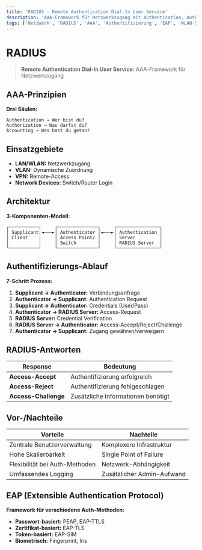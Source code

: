 ```yaml
---
title: 'RADIUS - Remote Authentication Dial-In User Service'
description: 'AAA-Framework für Netzwerkzugang mit Authentication, Authorization und Accounting'
tags: ['Netzwerk', 'RADIUS', 'AAA', 'Authentifizierung', 'EAP', 'WLAN-Sicherheit']
---
```


# RADIUS

> **Remote Authentication Dial-In User Service:** AAA-Framework für Netzwerkzugang

## AAA-Prinzipien

**Drei Säulen:**
```
Authentication → Wer bist du?
Authorization → Was darfst du?
Accounting → Was hast du getan?
```

## Einsatzgebiete

- **LAN/WLAN:** Netzwerkzugang
- **VLAN:** Dynamische Zuordnung
- **VPN:** Remote-Access
- **Network Devices:** Switch/Router Login

## Architektur

**3-Komponenten-Modell:**
```
┌───────────┐     ┌───────────────┐     ┌────────────────┐ 
│ Supplicant│◄───►│ Authenticator │◄───►│ Authentication │
│ Client    │     │ Access Point/ │     │ Server         │
│           │     │ Switch        │     │ RADIUS Server  │ 
└───────────┘     └───────────────┘     └────────────────┘ 
```

## Authentifizierungs-Ablauf

**7-Schritt Prozess:**

1. **Supplicant → Authenticator:** Verbindungsanfrage
2. **Authenticator → Supplicant:** Authentication Request
3. **Supplicant → Authenticator:** Credentials (User/Pass)
4. **Authenticator → RADIUS Server:** Access-Request
5. **RADIUS Server:** Credential Verification
6. **RADIUS Server → Authenticator:** Access-Accept/Reject/Challenge
7. **Authenticator → Supplicant:** Zugang gewähren/verweigern

## RADIUS-Antworten

| Response | Bedeutung |
|----------|-----------|
| **Access-Accept** | Authentifizierung erfolgreich |
| **Access-Reject** | Authentifizierung fehlgeschlagen |
| **Access-Challenge** | Zusätzliche Informationen benötigt |

## Vor-/Nachteile

| Vorteile | Nachteile |
|----------|-----------|
| Zentrale Benutzerverwaltung | Komplexere Infrastruktur |
| Hohe Skalierbarkeit | Single Point of Failure |
| Flexibilität bei Auth-Methoden | Netzwerk-Abhängigkeit |
| Umfassendes Logging | Zusätzlicher Admin-Aufwand |

## EAP (Extensible Authentication Protocol)

**Framework für verschiedene Auth-Methoden:**
- **Passwort-basiert:** PEAP, EAP-TTLS
- **Zertifikat-basiert:** EAP-TLS
- **Token-basiert:** EAP-SIM
- **Biometrisch:** Fingerprint, Iris
